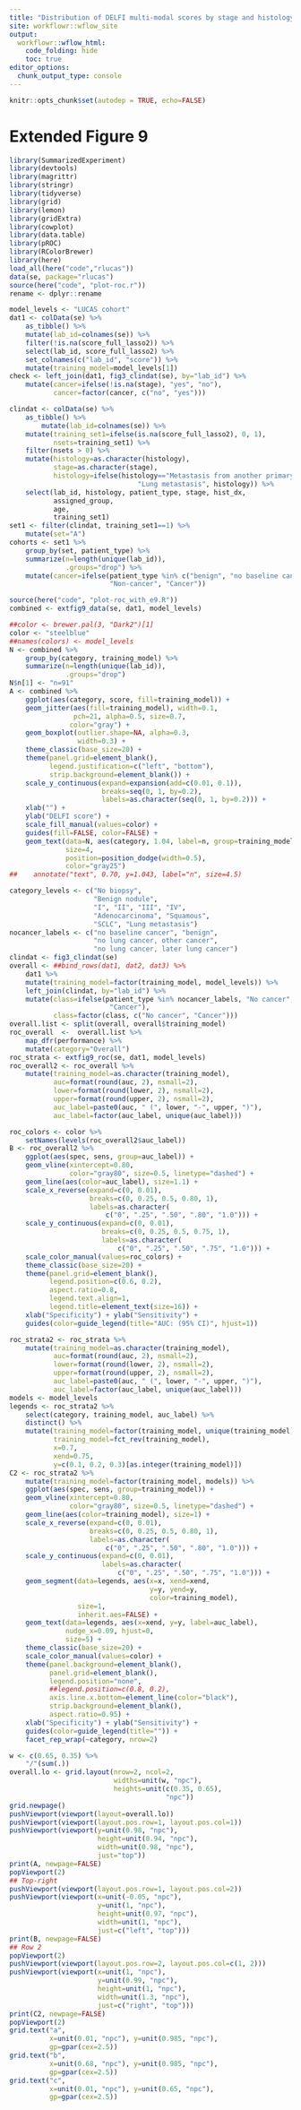 ```yaml
---
title: "Distribution of DELFI multi-modal scores by stage and histology"
site: workflowr::wflow_site
output:
  workflowr::wflow_html:
    code_folding: hide
    toc: true
editor_options:
  chunk_output_type: console
---
```



```r
knitr::opts_chunk$set(autodep = TRUE, echo=FALSE)
```

# Extended Figure 9

```r
library(SummarizedExperiment)
library(devtools)
library(magrittr)
library(stringr)
library(tidyverse)
library(grid)
library(lemon)
library(gridExtra)
library(cowplot)
library(data.table)
library(pROC)
library(RColorBrewer)
library(here)
load_all(here("code","rlucas"))
data(se, package="rlucas")
source(here("code", "plot-roc.r"))
rename <- dplyr::rename
```

```r
model_levels <- "LUCAS cohort"
dat1 <- colData(se) %>%
    as_tibble() %>%
    mutate(lab_id=colnames(se)) %>%
    filter(!is.na(score_full_lasso2)) %>%
    select(lab_id, score_full_lasso2) %>%
    set_colnames(c("lab_id", "score")) %>%
    mutate(training_model=model_levels[1])
check <- left_join(dat1, fig3_clindat(se), by="lab_id") %>%
    mutate(cancer=ifelse(!is.na(stage), "yes", "no"),
           cancer=factor(cancer, c("no", "yes")))
```

```r
clindat <- colData(se) %>%
    as_tibble() %>%
        mutate(lab_id=colnames(se)) %>%
    mutate(training_set1=ifelse(is.na(score_full_lasso2), 0, 1),
           nsets=training_set1) %>%
    filter(nsets > 0) %>%
    mutate(histology=as.character(histology),
           stage=as.character(stage),
           histology=ifelse(histology=="Metastasis from another primary cancer",
                                "Lung metastasis", histology)) %>%
    select(lab_id, histology, patient_type, stage, hist_dx,
           assigned_group,
           age,
           training_set1)
set1 <- filter(clindat, training_set1==1) %>%
    mutate(set="A")
cohorts <- set1 %>%
    group_by(set, patient_type) %>%
    summarize(n=length(unique(lab_id)),
              .groups="drop") %>%
    mutate(cancer=ifelse(patient_type %in% c("benign", "no baseline cancer"),
                         "Non-cancer", "Cancer"))
```


```r
source(here("code", "plot-roc_with_e9.R"))
combined <- extfig9_data(se, dat1, model_levels)
```

```r
##color <- brewer.pal(3, "Dark2")[1]
color <- "steelblue"
##names(colors) <- model_levels
N <- combined %>%
    group_by(category, training_model) %>%
    summarize(n=length(unique(lab_id)),
              .groups="drop")
N$n[1] <- "n=91"
A <- combined %>%
    ggplot(aes(category, score, fill=training_model)) +
    geom_jitter(aes(fill=training_model), width=0.1,
                pch=21, alpha=0.5, size=0.7,
               color="gray") +
    geom_boxplot(outlier.shape=NA, alpha=0.3,
                 width=0.3) +
    theme_classic(base_size=20) +
    theme(panel.grid=element_blank(),
          legend.justification=c("left", "bottom"),
          strip.background=element_blank()) +
    scale_y_continuous(expand=expansion(add=c(0.01, 0.1)),
                       breaks=seq(0, 1, by=0.2),
                       labels=as.character(seq(0, 1, by=0.2))) +
    xlab("") +
    ylab("DELFI score") +
    scale_fill_manual(values=color) +
    guides(fill=FALSE, color=FALSE) +
    geom_text(data=N, aes(category, 1.04, label=n, group=training_model),
              size=4,
              position=position_dodge(width=0.5),
              color="gray25")
##    annotate("text", 0.70, y=1.043, label="n", size=4.5)
```


```r
category_levels <- c("No biopsy",
                     "Benign nodule",
                     "I", "II", "III", "IV",
                     "Adenocarcinoma", "Squamous",
                     "SCLC", "Lung metastasis")
nocancer_labels <- c("no baseline cancer", "benign",
                     "no lung cancer, other cancer",
                     "no lung cancer, later lung cancer")
clindat <- fig3_clindat(se)
overall <- ##bind_rows(dat1, dat2, dat3) %>%
    dat1 %>%
    mutate(training_model=factor(training_model, model_levels)) %>%
    left_join(clindat, by="lab_id") %>%
    mutate(class=ifelse(patient_type %in% nocancer_labels, "No cancer",
                         "Cancer"),
           class=factor(class, c("No cancer", "Cancer")))
overall.list <- split(overall, overall$training_model)
roc_overall  <-  overall.list %>%
    map_dfr(performance) %>%
    mutate(category="Overall")
roc_strata <- extfig9_roc(se, dat1, model_levels)
roc_overall2 <- roc_overall %>%
    mutate(training_model=as.character(training_model),
           auc=format(round(auc, 2), nsmall=2),
           lower=format(round(lower, 2), nsmall=2),
           upper=format(round(upper, 2), nsmall=2),
           auc_label=paste0(auc, " (", lower, "-", upper, ")"),
           auc_label=factor(auc_label, unique(auc_label)))
```

```r
roc_colors <- color %>%
    setNames(levels(roc_overall2$auc_label))
B <- roc_overall2 %>%
    ggplot(aes(spec, sens, group=auc_label)) +
    geom_vline(xintercept=0.80,
               color="gray80", size=0.5, linetype="dashed") +
    geom_line(aes(color=auc_label), size=1.1) +
    scale_x_reverse(expand=c(0, 0.01),
                    breaks=c(0, 0.25, 0.5, 0.80, 1),
                    labels=as.character(
                        c("0", ".25", ".50", ".80", "1.0"))) +
    scale_y_continuous(expand=c(0, 0.01),
                       breaks=c(0, 0.25, 0.5, 0.75, 1),
                       labels=as.character(
                           c("0", ".25", ".50", ".75", "1.0"))) +
    scale_color_manual(values=roc_colors) +
    theme_classic(base_size=20) +
    theme(panel.grid=element_blank(),
          legend.position=c(0.6, 0.2),
          aspect.ratio=0.8,
          legend.text.align=1,
          legend.title=element_text(size=16)) +
    xlab("Specificity") + ylab("Sensitivity") +
    guides(color=guide_legend(title="AUC: (95% CI)", hjust=1))
```

```r
roc_strata2 <- roc_strata %>%
    mutate(training_model=as.character(training_model),
           auc=format(round(auc, 2), nsmall=2),
           lower=format(round(lower, 2), nsmall=2),
           upper=format(round(upper, 2), nsmall=2),
           auc_label=paste0(auc, " (", lower, "-", upper, ")"),
           auc_label=factor(auc_label, unique(auc_label)))
models <- model_levels
legends <- roc_strata2 %>%
    select(category, training_model, auc_label) %>%
    distinct() %>%
    mutate(training_model=factor(training_model, unique(training_model)),
           training_model=fct_rev(training_model),
           x=0.7,
           xend=0.75,
           y=c(0.1, 0.2, 0.3)[as.integer(training_model)])
C2 <- roc_strata2 %>%
    mutate(training_model=factor(training_model, models)) %>%
    ggplot(aes(spec, sens, group=training_model)) +
    geom_vline(xintercept=0.80,
               color="gray80", size=0.5, linetype="dashed") +
    geom_line(aes(color=training_model), size=1) +
    scale_x_reverse(expand=c(0, 0.01),
                    breaks=c(0, 0.25, 0.5, 0.80, 1),
                    labels=as.character(
                        c("0", ".25", ".50", ".80", "1.0"))) +
    scale_y_continuous(expand=c(0, 0.01),
                       labels=as.character(
                           c("0", ".25", ".50", ".75", "1.0"))) +
    geom_segment(data=legends, aes(x=x, xend=xend,
                                   y=y, yend=y,
                                   color=training_model),
                 size=1,
                 inherit.aes=FALSE) +
    geom_text(data=legends, aes(x=xend, y=y, label=auc_label),
              nudge_x=0.09, hjust=0,
              size=5) +
    theme_classic(base_size=20) +
    scale_color_manual(values=color) +
    theme(panel.background=element_blank(),
          panel.grid=element_blank(),
          legend.position="none",
          ##legend.position=c(0.8, 0.2),
          axis.line.x.bottom=element_line(color="black"),
          strip.background=element_blank(),
          aspect.ratio=0.95) +
    xlab("Specificity") + ylab("Sensitivity") +
    guides(color=guide_legend(title="")) +
    facet_rep_wrap(~category, nrow=2)
```


```r
w <- c(0.65, 0.35) %>%
    "/"(sum(.))
overall.lo <- grid.layout(nrow=2, ncol=2,
                          widths=unit(w, "npc"),
                          heights=unit(c(0.35, 0.65),
                                       "npc"))
grid.newpage()
pushViewport(viewport(layout=overall.lo))
pushViewport(viewport(layout.pos.row=1, layout.pos.col=1))
pushViewport(viewport(y=unit(0.98, "npc"),
                      height=unit(0.94, "npc"),
                      width=unit(0.98, "npc"),
                      just="top"))
print(A, newpage=FALSE)
popViewport(2)
## Top-right
pushViewport(viewport(layout.pos.row=1, layout.pos.col=2))
pushViewport(viewport(x=unit(-0.05, "npc"),
                      y=unit(1, "npc"),
                      height=unit(0.97, "npc"),
                      width=unit(1, "npc"),
                      just=c("left", "top")))
print(B, newpage=FALSE)
## Row 2
popViewport(2)
pushViewport(viewport(layout.pos.row=2, layout.pos.col=c(1, 2)))
pushViewport(viewport(x=unit(1, "npc"),
                      y=unit(0.99, "npc"),
                      height=unit(1, "npc"),
                      width=unit(1.3, "npc"),
                      just=c("right", "top")))
print(C2, newpage=FALSE)
popViewport(2)
grid.text("a",
          x=unit(0.01, "npc"), y=unit(0.985, "npc"),
          gp=gpar(cex=2.5))
grid.text("b",
          x=unit(0.68, "npc"), y=unit(0.985, "npc"),
          gp=gpar(cex=2.5))
grid.text("c",
          x=unit(0.01, "npc"), y=unit(0.65, "npc"),
          gp=gpar(cex=2.5))

```
